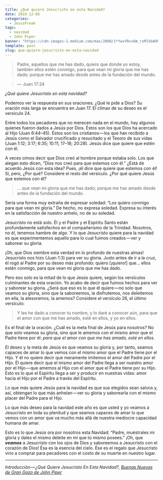 ```yaml
---
title: ¿Qué quiere Jesucristo en esta Navidad?
date: 2016-12-05
categories:
  - JesusFreak
tags:
  - navidad
  - John Piper
banner: "https://cdn-images-1.medium.com/max/2000/1*YwxYRvvkW_rzMlkbAOFbCQ.jpeg"
template: post
slug: que-quiere-jesucristo-en-esta-navidad
---
```


> Padre, aquellos que me has dado, quiero que donde yo estoy, también ellos estén conmigo, para que vean mi gloria que me has dado; porque me has amado desde antes de la fundación del mundo.

> —  Juan 17:24

_¿Qué quiere Jesucristo en esta navidad?_

Podemos ver la respuesta en sus oraciones. ¿Qué le pide a Dios? Su oración más larga se encuentra en Juan 17. El clímax de su deseo es el versículo 24.

Entre todos los pecadores que no merecen nada en el mundo, hay algunos quienes fueron dados a Jesús por Dios. Éstos son los que Dios ha acercado al Hijo (Juan 6:44–45). Éstos son los cristianos — los que han recibido a Jesús como el Salvador crucificado y resucitado y el Tesoro de sus vidas (Juan 1:12; 3:17; 6:35; 10:11, 17–18; 20:28). Jesús dice que quiere que estén con él.

A veces oímos decir que Dios creó al hombre porque estaba solo. Los que alegan esto dicen, “Dios nos creó para que estemos con él.” ¿Está de acuerdo Jesús con esta idea? Pues, ¡él dice que quiere que estemos con él! Sí, pero, ¿Por qué? Considere el resto del versículo. ¿Por qué quiere Jesús que estemos con él?

> … que vean mi gloria que me has dado; porque me has amado desde antes de la fundación del mundo.

Sería una forma muy extraña de expresar soledad: “Los quiero conmigo para que vean mi gloria.” De hecho, no expresa soledad. Expresa su interés en la satisfacción de nuestro anhelo, no de su soledad.

Jesucristo no está solo. Él y el Padre y el Espíritu Santo están profundamente satisfechos en el compañerismo de la Trinidad. Nosotros, no él, tenemos hambre de algo. Y lo que Jesucristo quiere para la navidad es que experimentemos aquello para lo cual fuimos creados — ver y saborear su gloria.

¡Oh, que Dios siembre esta verdad en lo profundo de nuestras almas! Jesucristo nos hizo (Juan 1:3) para ver su gloria. Justo antes de ir a la cruz, él rogó al Padre por su deseo más profundo: quiero [¡quiero!] que… ellos estén conmigo, para que vean mi gloria que me has dado.

Pero eso solo es la mitad de lo que Jesús quiere, según los versículos culminantes de esta oración. Yo acabo de decir que fuimos hechos para ver y saborear su gloria. ¿Será que eso es lo que él quiere — no solo que veamos su gloria, sino que la saboreemos, la disfrutemos, nos deleitemos en ella, la atesoremos, la amemos? Considere el versículo 26, el último versículo:

> Y les he dado a conocer tu nombre, y lo daré a conocer aún, para que el amor con que me has amado, esté en ellos, y yo en ellos.

Es el final de la oración. ¿Cuál es la meta final de Jesús para nosotros? No que solo veamos su gloria, sino que le amemos con el mismo amor que el Padre tiene por él: _para que el amor con que me has amado, esté en ellos_.

El deseo y la meta de Jesús es que veamos su gloria y, por tanto, seamos capaces de amar lo que vemos con el mismo amor que el Padre tiene por el Hijo. Y él no quiere decir que meramente imitemos el amor del Padre por el Hijo. Él quiere decir que el mismo amor del Padre llega a ser nuestro amor por el Hijo — que amemos al Hijo con el amor que el Padre tiene por su Hijo. Esto es lo que el Espíritu llega a ser y producir en nuestras vidas: amor hacia el Hijo por el Padre a través del Espíritu.

Lo que más quiere Jesús para la navidad es que sus elegidos sean salvos y, así, obtengan lo que más anhelan — ver su gloria y saborearla con el mismo placer del Padre para el Hijo.

Lo que más deseo para la navidad este año es que usted y yo veamos a Jesucristo en toda su plenitud y que seamos capaces de amar lo que vemos con un amor que va mucho más allá de nuestra mediocre capacidad humana de amar.

Esto es lo que Jesús ora por nosotros esta Navidad: “Padre, muéstrales mi gloria y dales el mismo deleite en mí que tú mismo posees.” ¡Oh, que **_veamos_** a Jesucristo con los ojos de Dios y saboreemos a Jesucristo con el corazón de Dios! Ésa es la esencia del cielo. Ése es el regalo que Jesucristo vino a comprar para pecadores con el costo de su muerte en nuestro lugar.

---

_Introducción — ¿Qué Quiere Jesucristo En Esta Navidad?, [Buenas Nuevas de Gran Gozo de John Piper](http://cdn.desiringgod.org/website_uploads/documents/books-content/Good-News-Great-Joy-Spanish.pdf)_
